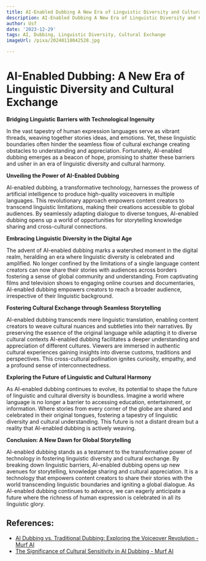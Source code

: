 ```yaml
---
title: AI-Enabled Dubbing A New Era of Linguistic Diversity and Cultural Exchange
description: AI-Enabled Dubbing A New Era of Linguistic Diversity and Cultural Exchange
author: Usf
date: '2023-12-29'
tags: AI, Dubbing, Linguistic Diversity, Cultural Exchange
imageUrl: /pixa/20240118042528.jpg

---
```

# AI-Enabled Dubbing: A New Era of  Linguistic Diversity and Cultural Exchange

**Bridging Linguistic Barriers  with Technological Ingenuity**

In the vast  tapestry of human expression languages serve as vibrant threads, weaving together stories ideas, and emotions. Yet, these linguistic boundaries often hinder the seamless flow of cultural exchange creating obstacles to understanding and  appreciation. Fortunately, AI-enabled dubbing emerges as a beacon of hope, promising to shatter these barriers  and usher in an era of linguistic diversity and cultural harmony.

**Unveiling the Power of AI-Enabled Dubbing**

AI-enabled dubbing,  a transformative technology, harnesses the prowess of artificial intelligence to produce high-quality voiceovers in multiple languages. This revolutionary approach empowers content creators to transcend linguistic limitations, making their creations accessible to global audiences. By seamlessly adapting dialogue to diverse tongues, AI-enabled dubbing opens  up a world of opportunities for storytelling knowledge sharing and cross-cultural connections.

**Embracing Linguistic Diversity in  the Digital Age**

The advent of AI-enabled dubbing marks a watershed  moment in the digital realm, heralding an era where linguistic diversity is celebrated and amplified. No longer  confined by  the limitations of a single language content creators can now share their stories with audiences across borders fostering  a sense of  global community and understanding. From captivating films and television shows to  engaging online courses and documentaries, AI-enabled dubbing empowers creators to reach a broader audience, irrespective  of their  linguistic background.

**Fostering Cultural Exchange through Seamless Storytelling**

AI-enabled dubbing transcends mere linguistic  translation, enabling  content creators to weave cultural nuances  and subtleties into their narratives. By preserving  the essence of the original language while adapting it to diverse cultural  contexts AI-enabled dubbing facilitates a deeper understanding and appreciation of different cultures.  Viewers are immersed  in authentic cultural experiences gaining insights into diverse customs, traditions  and perspectives. This cross-cultural pollination  ignites curiosity,  empathy, and a profound sense of interconnectedness.

**Exploring the Future of Linguistic and Cultural Harmony**

As AI-enabled dubbing continues to evolve, its potential to shape the future  of linguistic and  cultural diversity is boundless. Imagine a world where language  is no longer a barrier to accessing education, entertainment, or information.  Where stories from every corner of the  globe are shared  and celebrated in their original  tongues, fostering a tapestry  of linguistic diversity and cultural  understanding. This future is  not a distant dream but a reality that  AI-enabled dubbing is actively weaving.

**Conclusion: A New Dawn for Global Storytelling**

AI-enabled dubbing stands as a testament to the transformative power of  technology in fostering linguistic diversity and cultural  exchange. By breaking down linguistic barriers,  AI-enabled dubbing opens up new avenues for  storytelling,  knowledge sharing and cultural appreciation. It is a technology that  empowers content  creators to share their stories with the world transcending linguistic boundaries and igniting a global dialogue. As AI-enabled dubbing continues to advance, we can eagerly anticipate a future where the richness of human  expression is  celebrated in all its linguistic glory.

## References:
- [AI Dubbing vs. Traditional Dubbing: Exploring the Voiceover Revolution - Murf AI](https://murf.ai/resources/ai-dubbing-vs-traditional-dubbing/)
- [The Significance of Cultural Sensitivity in AI Dubbing - Murf AI](https://murf.ai/resources/ai-dubbing-cultural-sensitivity/)
